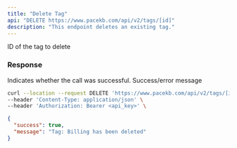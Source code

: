 ```yaml
---
title: "Delete Tag"
api: "DELETE https://www.pacekb.com/api/v2/tags/[id]"
description: "This endpoint deletes an existing tag."
---
```


<ParamField path="id" type="string">
    ID of the tag to delete
</ParamField>

### Response

<ResponseField name="success" type="boolean">
  Indicates whether the call was successful.
</ResponseField>

<ResponseField name="message" type="string">
  Success/error message
</ResponseField>

<RequestExample>

```bash Example Request
curl --location --request DELETE 'https://www.pacekb.com/api/v2/tags/[id]' \
--header 'Content-Type: application/json' \
--header 'Authorization: Bearer <api_key>' \
```

</RequestExample>

<ResponseExample>

```json Response
{
  "success": true,
  "message": "Tag: Billing has been deleted"
}
```

</ResponseExample>
